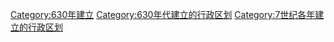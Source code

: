 [[Category:630年建立|Category:630年建立]]
[[Category:630年代建立的行政区划|Category:630年代建立的行政区划]]
[[Category:7世纪各年建立的行政区划|Category:7世纪各年建立的行政区划]]